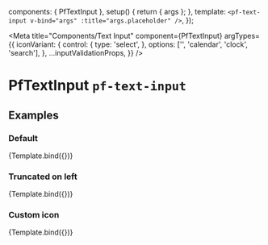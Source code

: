 

  components: { PfTextInput },
  setup() {
    return { args };
  },
  template: `
    <pf-text-input v-bind="args" :title="args.placeholder" />
  `,
});


<Meta title="Components/Text Input" component={PfTextInput} argTypes={{
    iconVariant: {
      control: {
        type: 'select',
      },
      options: ['', 'calendar', 'clock', 'search'],
    },
    ...inputValidationProps,
  }} />

# PfTextInput `pf-text-input`

## Examples

### Default

<Canvas>
  <Story name="Default" args={{
    pattern: '[0-9A-Fa-f]',
    placeholder: 'hexadecimal format only',
  }}>
    {Template.bind({})}
  </Story>
</Canvas>

<ArgsTable story="Default" />

### Truncated on left

<Canvas>
  <Story name="TruncatedOnLeft" args={{
    leftTruncated: true,
    value:
      'Lorem ipsum dolor sit amet, consectetur adipiscing elit, sed do eiusmod tempor incididunt ut labore et dolore magna aliqua. Ut enim ad minim veniam, quis nostrud exercitation ullamco laboris nisi ut aliquip ex ea commodo consequat.',
  }}>
    {Template.bind({})}
  </Story>
</Canvas>

### Custom icon

<Canvas>
  <Story name="CustomIcon" args={{
    iconUrl:
      'data:image/svg+xml;charset=utf8,%3Csvg xmlns="http://www.w3.org/2000/svg" viewBox="0 0 512 512"%3E%3Cpath fill="%23a18fff" d="M158.87.15c-16.16-1.52-31.2 8.42-35.33 24.12l-14.81 56.27c187.62 5.49 314.54 130.61 322.48 317l56.94-15.78c15.72-4.36 25.49-19.68 23.62-35.9C490.89 165.08 340.78 17.32 158.87.15zm-58.47 112L.55 491.64a16.21 16.21 0 0 0 20 19.75l379-105.1c-4.27-174.89-123.08-292.14-299.15-294.1zM128 416a32 32 0 1 1 32-32 32 32 0 0 1-32 32zm48-152a32 32 0 1 1 32-32 32 32 0 0 1-32 32zm104 104a32 32 0 1 1 32-32 32 32 0 0 1-32 32z"/%3E%3C/svg%3E',
  }}>
    {Template.bind({})}
  </Story>
</Canvas>
